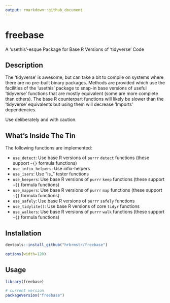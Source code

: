 ```yaml
---
output: rmarkdown::github_document
---
```


# freebase

A 'usethis'-esque Package for Base R Versions of 'tidyverse' Code

## Description

The 'tidyverse' is awesome, but can take a bit to compile on systems
where there are no pre-built binary packages. Methods are provided which use
the facilities of the 'usethis' package to snap-in base versions of useful
'tidyverse' functions that are mostly equivalent (some are more complete
than others). The base R counterpart functions will likely be slower than
the 'tidyverse' equivalents but using them will decrease 'Imports' 
dependencies. 

Use deliberately and with caution.
    
## What's Inside The Tin

The following functions are implemented:

- `use_detect`:	Use base R versions of `purrr` `detect` functions (these support `~{}` formula functions)
- `use_infix_helpers`: Use infix-helpers
- `use_isers`: Use "is_" tester functions
- `use_keepers`: Use base R versions of `purrr` `keep` functions (these support `~{}` formula functions)
- `use_mappers`: Use base R versions of `purrr` `map` functions (these support `~{}` formula functions)
- `use_safely`:	Use base R versions of `purrr` `safely` functions
- `use_tidylite()`: Use base R versions of core `tidyr` functions
- `use_walkers`: Use base R versions of `purrr` `walk` functions (these support `~{}` formula functions)

## Installation

```r
devtools::install_github("hrbrmstr/freebase")
```

```r
options(width=120)
```

## Usage

```r
library(freebase)

# current version
packageVersion("freebase")

```
